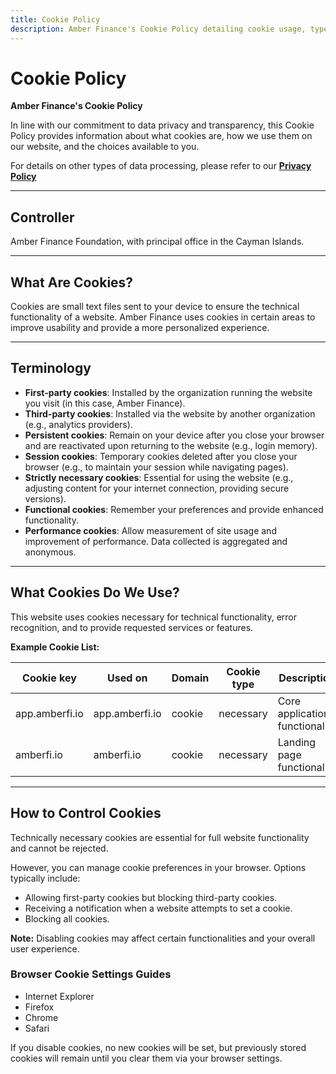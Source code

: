 ```yaml
---
title: Cookie Policy
description: Amber Finance's Cookie Policy detailing cookie usage, types, and how to control cookies on our sites.
---
```


# Cookie Policy

**Amber Finance's Cookie Policy**

In line with our commitment to data privacy and transparency, this Cookie Policy provides information about what cookies are, how we use them on our website, and the choices available to you.

For details on other types of data processing, please refer to our **[Privacy Policy](/legal/privacy_policy)**

---

## Controller

Amber Finance Foundation, with principal office in the Cayman Islands.

---

## What Are Cookies?

Cookies are small text files sent to your device to ensure the technical functionality of a website. Amber Finance uses cookies in certain areas to improve usability and provide a more personalized experience.

---

## Terminology

- **First-party cookies**: Installed by the organization running the website you visit (in this case, Amber Finance).
- **Third-party cookies**: Installed via the website by another organization (e.g., analytics providers).
- **Persistent cookies**: Remain on your device after you close your browser and are reactivated upon returning to the website (e.g., login memory).
- **Session cookies**: Temporary cookies deleted after you close your browser (e.g., to maintain your session while navigating pages).
- **Strictly necessary cookies**: Essential for using the website (e.g., adjusting content for your internet connection, providing secure versions).
- **Functional cookies**: Remember your preferences and provide enhanced functionality.
- **Performance cookies**: Allow measurement of site usage and improvement of performance. Data collected is aggregated and anonymous.

---

## What Cookies Do We Use?

This website uses cookies necessary for technical functionality, error recognition, and to provide requested services or features.

**Example Cookie List:**

| Cookie key     | Used on        | Domain | Cookie type | Description                    |
| -------------- | -------------- | ------ | ----------- | ------------------------------ |
| app.amberfi.io | app.amberfi.io | cookie | necessary   | Core application functionality |
| amberfi.io     | amberfi.io     | cookie | necessary   | Landing page functionality     |

---

## How to Control Cookies

Technically necessary cookies are essential for full website functionality and cannot be rejected.

However, you can manage cookie preferences in your browser. Options typically include:

- Allowing first-party cookies but blocking third-party cookies.
- Receiving a notification when a website attempts to set a cookie.
- Blocking all cookies.

**Note:** Disabling cookies may affect certain functionalities and your overall user experience.

### Browser Cookie Settings Guides

- Internet Explorer
- Firefox
- Chrome
- Safari

If you disable cookies, no new cookies will be set, but previously stored cookies will remain until you clear them via your browser settings.
